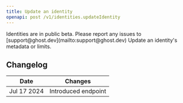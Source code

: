 ```yaml
---
title: Update an identity
openapi: post /v1/identities.updateIdentity
---
```


<Info>
 Identities are in public beta. Please report any issues to [support@ghost.dev](mailto:support@ghost.dev)
</Info>
Update an identity's metadata or limits.

## Changelog

| Date        | Changes             |
|-------------|---------------------|
| Jul 17 2024 | Introduced endpoint |

